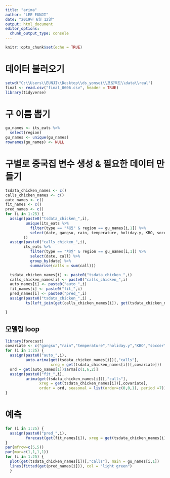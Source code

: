 ---
title: "arima"
author: "LEE EUNJI"
date: "2019년 6월 12일"
output: html_document
editor_options: 
  chunk_output_type: console
---

```{r setup, include=FALSE}
knitr::opts_chunk$set(echo = TRUE)
```

# 데이터 불러오기
```{r warning=FALSE}
setwd("C:\\Users\\EUNJI\\Desktop\\ds_yonsei\\프로젝트\\data\\real")
final <- read.csv("final_0606.csv", header = TRUE)
library(tidyverse)
```


# 구 이름 뽑기
```{r}
gu_names <- its_eats %>%
  select(region)
gu_names <- unique(gu_names)
rownames(gu_names) <- NULL
```

# 구별로 중국집 변수 생성 & 필요한 데이터 만들기
```{r}
tsdata_chicken_names <- c()
calls_chicken_names <- c()
auto_names <- c()
fit_names <- c()
pred_names <- c()
for (i in 1:25) {
  assign(paste0("tsdata_chicken_",i),
         unique(its_eats %>%
           filter(type == "치킨" & region == gu_names[i,1]) %>%
           select(date, gangsu, rain, temperature, holiday.y, KBO, soccer)
        ))
  assign(paste0("calls_chicken_",i),
        its_eats %>%
           filter(type == "치킨" & region == gu_names[i,1]) %>%
           select(date, call) %>%
           group_by(date) %>%
           summarise(calls = sum(call)))  

  tsdata_chicken_names[i] <- paste0("tsdata_chicken_",i)
  calls_chicken_names[i] <- paste0("calls_chicken_",i)
  auto_names[i] <- paste0("auto_",i)
  fit_names[i] <- paste0("fit_",i)
  pred_names[i] <- paste0("pred_",i)
  assign(paste0("tsdata_chicken_",i) ,
         ts(left_join(get(calls_chicken_names[i]), get(tsdata_chicken_names[i]), by = "date")))

}
```

## 모델링 loop

```{r warning=FALSE}
library(forecast)
covariate <- c("gangsu","rain","temperature","holiday.y","KBO","soccer")
for (i in 1:25) {
  assign(paste0("auto_",i),
         auto.arima(get(tsdata_chicken_names[i])[,"calls"],
                    xreg = get(tsdata_chicken_names[i])[,covariate]))
  ord = get(auto_names[1])$arma[c(1,6,2)]
  assign(paste0("fit_",i), 
         arima(get(tsdata_chicken_names[i])[,"calls"],
               xreg = get(tsdata_chicken_names[i])[,covariate],
               order = ord, seasonal = list(order=c(0,0,1), period =7)))
}
```

# 예측
```{r}
for (i in 1:25) {
  assign(paste0("pred_",i),
         forecast(get(fit_names[i]), xreg = get(tsdata_chicken_names[i])[,covariate]))
}
par(mfrow=c(5,5))
par(mar=c(1,1,1,1))
for (i in 1:25) {
  plot(get(tsdata_chicken_names[i])[,"calls"], main = gu_names[i,1])
  lines(fitted(get(pred_names[i])), col = "light green")
  }
```